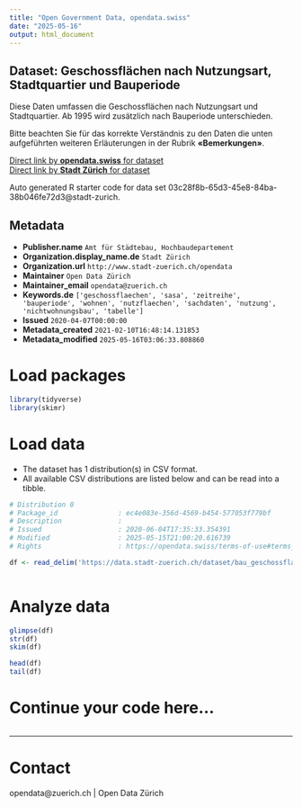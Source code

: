 ```yaml
---
title: "Open Government Data, opendata.swiss"
date: "2025-05-16"
output: html_document
---
```


## Dataset: Geschossflächen nach Nutzungsart, Stadtquartier und Bauperiode


Diese Daten umfassen die Geschossflächen nach Nutzungsart und Stadtquartier. Ab 1995 wird zusätzlich nach Bauperiode unterschieden.

Bitte beachten Sie für das korrekte Verständnis zu den Daten die unten aufgeführten weiteren Erläuterungen in der Rubrik **«Bemerkungen»**.




[Direct link by **opendata.swiss** for dataset](https://opendata.swiss/de/dataset/geschossflachen-nach-nutzungsarten-stadtquartier-und-bauperiode-seit-19701)<br>
[Direct link by **Stadt Zürich** for dataset](https://data.stadt-zuerich.ch/dataset/bau_geschossflaeche_nutzungsart_quartier_bp_seit1970_od5231)

Auto generated R starter code for data set 03c28f8b-65d3-45e8-84ba-38b046fe72d3@stadt-zurich.

## Metadata

- **Publisher.name** `Amt für Städtebau, Hochbaudepartement`
- **Organization.display_name.de** `Stadt Zürich`
- **Organization.url** `http://www.stadt-zuerich.ch/opendata`
- **Maintainer** `Open Data Zürich`
- **Maintainer_email** `opendata@zuerich.ch`
- **Keywords.de** `['geschossflaechen', 'sasa', 'zeitreihe', 'bauperiode', 'wohnen', 'nutzflaechen', 'sachdaten', 'nutzung', 'nichtwohnungsbau', 'tabelle']`
- **Issued** `2020-04-07T00:00:00`
- **Metadata_created** `2021-02-10T16:48:14.131853`
- **Metadata_modified** `2025-05-16T03:06:33.808860`


# Load packages

```r

library(tidyverse)
library(skimr)

```

# Load data

-   The dataset has 1 distribution(s) in CSV format.
-   All available CSV distributions are listed below and can be read into a tibble.

```r

# Distribution 0
# Package_id               : ec4e083e-356d-4569-b454-577053f779bf
# Description              : 
# Issued                   : 2020-06-04T17:35:33.354391
# Modified                 : 2025-05-15T21:00:20.616739
# Rights                   : https://opendata.swiss/terms-of-use#terms_open

df <- read_delim('https://data.stadt-zuerich.ch/dataset/bau_geschossflaeche_nutzungsart_quartier_bp_seit1970_od5231/download/BAU523OD5231.csv')



```

# Analyze data

```r

glimpse(df)
str(df)
skim(df)

head(df)
tail(df)

```

# Continue your code here...

```r

```

------------------------------------------------------------------------

# Contact

opendata@zuerich.ch | Open Data Zürich
